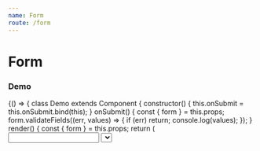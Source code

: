 ```yaml
---
name: Form
route: /form
---
```



# Form

### Demo

<Playground>
  {() => {
    class Demo extends Component {
      constructor() {
        this.onSubmit = this.onSubmit.bind(this);
      }
      onSubmit() {
        const { form } = this.props;
        form.validateFields((err, values) => {
          if (err) return;
          console.log(values);
        });
      }
      render() {
        const { form } = this.props;
        return (
          <Form api={form} data={{ name: 'Emily', sex: 1 }} onSubmit={this.onSubmit}>
            <Input
              label="姓名"
              id="name"
              rules={['required', 'string', 'max=10']}
              max={10}
              msg="short"
            />
            <Select
              label="性别"
              id="sex"
              rules={['required', 'number']}
              data={[{ id: 0, type: '男' }, { id: 1, type: '女' }]}
              keys={['id', 'type']}
              msg="full"
            />
            <Button htmlType="submit">提交</Button>
          </Form>
        );
      }
    }
    const WrappedDemo = Form.create()(Demo);
    return <WrappedDemo />;
  }}
</Playground>

### Props

<PropsTable of={Form} />
